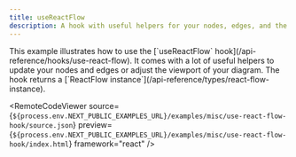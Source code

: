 ```yaml
---
title: useReactFlow
description: A hook with useful helpers for your nodes, edges, and the viewport
---
```



<ExampleLayout>
This example illustrates how to use the [`useReactFlow` hook](/api-reference/hooks/use-react-flow). It comes with a lot of useful helpers to update your nodes and edges or adjust the viewport of your diagram. The hook returns a [`ReactFlow instance`](/api-reference/types/react-flow-instance).

<RemoteCodeViewer
  source={`${process.env.NEXT_PUBLIC_EXAMPLES_URL}/examples/misc/use-react-flow-hook/source.json`}
  preview={`${process.env.NEXT_PUBLIC_EXAMPLES_URL}/examples/misc/use-react-flow-hook/index.html`}
  framework="react"
/>

</ExampleLayout>
